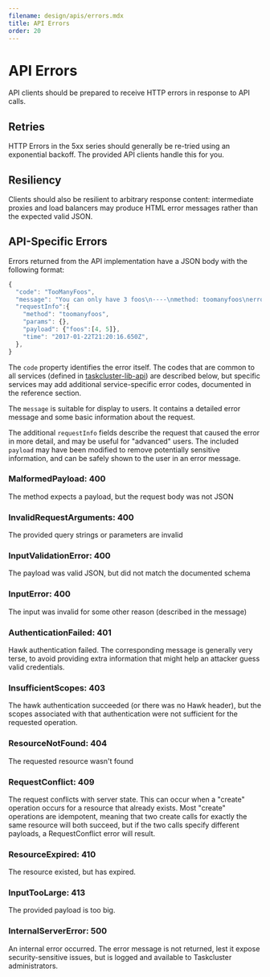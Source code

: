 ```yaml
---
filename: design/apis/errors.mdx
title: API Errors
order: 20
---
```


# API Errors

API clients should be prepared to receive HTTP errors in response to API calls.

## Retries

HTTP Errors in the 5xx series should generally be re-tried using an exponential
backoff. The provided API clients handle this for you.

## Resiliency

Clients should also be resilient to arbitrary response content: intermediate
proxies and load balancers may produce HTML error messages rather than the
expected valid JSON.

## API-Specific Errors

Errors returned from the API implementation have a JSON body with the following format:

```js
{
  "code": "TooManyFoos",
  "message": "You can only have 3 foos\n----\nmethod: toomanyfoos\nerrorCode: TooManyFoos\nstatusCode: 472 \ntime: 2017-01-22T21:20:16.650Z",
  "requestInfo":{
    "method": "toomanyfoos",
    "params": {},
    "payload": {"foos":[4, 5]},
    "time": "2017-01-22T21:20:16.650Z",
  },
}
```

The `code` property identifies the error itself.  The codes that are common to all
services (defined in [taskcluster-lib-api](https://github.com/taskcluster/taskcluster-lib-api))
are described below, but specific services may add additional service-specific
error codes, documented in the reference section.

The `message` is suitable for display to users. It contains a detailed error
message and some basic information about the request.

The additional `requestInfo` fields describe the request that caused the error
in more detail, and may be useful for "advanced" users. The included `payload`
may have been modified to remove potentially sensitive information, and can be
safely shown to the user in an error message.

### MalformedPayload: 400

The method expects a payload, but the request body was not JSON

### InvalidRequestArguments: 400

The provided query strings or parameters are invalid

### InputValidationError: 400

The payload was valid JSON, but did not match the documented schema

### InputError: 400

The input was invalid for some other reason (described in the message)

### AuthenticationFailed: 401

Hawk authentication failed. The corresponding message is generally very terse,
to avoid providing extra information that might help an attacker guess valid
credentials.

### InsufficientScopes: 403

The hawk authentication succeeded (or there was no Hawk header), but the scopes
associated with that authentication were not sufficient for the requested
operation.

### ResourceNotFound: 404

The requested resource wasn't found

### RequestConflict: 409

The request conflicts with server state.  This can occur when a "create"
operation occurs for a resource that already exists.  Most "create" operations
are idempotent, meaning that two create calls for exactly the same resource
will both succeed, but if the two calls specify different payloads, a
RequestConflict error will result.

### ResourceExpired: 410

The resource existed, but has expired.

### InputTooLarge: 413

The provided payload is too big.

### InternalServerError: 500

An internal error occurred. The error message is not returned, lest it expose
security-sensitive issues, but is logged and available to Taskcluster
administrators.